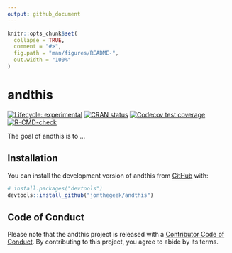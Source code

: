 ```yaml
---
output: github_document
---
```


<!-- README.md is generated from README.Rmd. Please edit that file -->

```r
knitr::opts_chunk$set(
  collapse = TRUE,
  comment = "#>",
  fig.path = "man/figures/README-",
  out.width = "100%"
)
```

# andthis

<!-- badges: start -->
[![Lifecycle: experimental](https://img.shields.io/badge/lifecycle-experimental-orange.svg)](https://lifecycle.r-lib.org/articles/stages.html#experimental)
[![CRAN status](https://www.r-pkg.org/badges/version/andthis)](https://CRAN.R-project.org/package=andthis)
[![Codecov test coverage](https://codecov.io/gh/jonthegeek/andthis/branch/main/graph/badge.svg)](https://app.codecov.io/gh/jonthegeek/andthis?branch=main)
[![R-CMD-check](https://github.com/jonthegeek/andthis/actions/workflows/R-CMD-check.yaml/badge.svg)](https://github.com/jonthegeek/andthis/actions/workflows/R-CMD-check.yaml)
<!-- badges: end -->

The goal of andthis is to ...

## Installation

You can install the development version of andthis from [GitHub](https://github.com/) with:

``` r
# install.packages("devtools")
devtools::install_github("jonthegeek/andthis")
```

## Code of Conduct

Please note that the andthis project is released with a [Contributor Code of Conduct](https://jonthegeek.github.io/andthis/CODE_OF_CONDUCT.html). By contributing to this project, you agree to abide by its terms.
